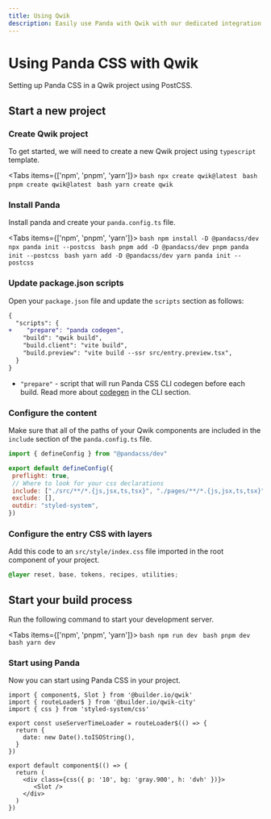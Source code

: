 ```yaml
---
title: Using Qwik
description: Easily use Panda with Qwik with our dedicated integration.
---
```


# Using Panda CSS with Qwik

Setting up Panda CSS in a Qwik project using PostCSS.

## Start a new project

<Steps>

### Create Qwik project

To get started, we will need to create a new Qwik project using `typescript` template.

<Tabs items={['npm', 'pnpm', 'yarn']}>
  <Tab>
    ```bash
    npx create qwik@latest
    ```
  </Tab>
  <Tab>
    ```bash
    pnpm create qwik@latest
    ```
  </Tab>
  <Tab>
    ```bash
    yarn create qwik
    ```
  </Tab>
</Tabs>


### Install Panda

Install panda and create your `panda.config.ts` file.

<Tabs items={['npm', 'pnpm', 'yarn']}>
  <Tab>
    ```bash
    npm install -D @pandacss/dev
    npx panda init --postcss
    ```
  </Tab>
  <Tab>
    ```bash
    pnpm add -D @pandacss/dev
    pnpm panda init --postcss
    ```
  </Tab>
  <Tab>
    ```bash
    yarn add -D @pandacss/dev
    yarn panda init --postcss
    ```
  </Tab>
</Tabs>

### Update package.json scripts

Open your `package.json` file and update the `scripts` section as follows:

```diff {3} filename="package.json"
{
  "scripts": {
+    "prepare": "panda codegen",
    "build": "qwik build",
    "build.client": "vite build",
    "build.preview": "vite build --ssr src/entry.preview.tsx",
  }
}
```
- `"prepare"` - script that will run Panda CSS CLI codegen before each build. Read more about [codegen](/docs/references/cli#panda-codegen) in the CLI section.

### Configure the content

Make sure that all of the paths of your Qwik components are included in the `include` section of the `panda.config.ts` file.

```js {6} filename="panda.config.ts"
import { defineConfig } from "@pandacss/dev"

export default defineConfig({
 preflight: true,
 // Where to look for your css declarations
 include: ["./src/**/*.{js,jsx,ts,tsx}", "./pages/**/*.{js,jsx,ts,tsx}"],
 exclude: [],
 outdir: "styled-system",
})
```

### Configure the entry CSS with layers

Add this code to an `src/style/index.css` file imported in the root component of your project.

```css filename="src/global.css"
@layer reset, base, tokens, recipes, utilities;
```

## Start your build process

Run the following command to start your development server.

<Tabs items={['npm', 'pnpm', 'yarn']}>
  <Tab>
    ```bash
    npm run dev
    ```
  </Tab>
  <Tab>
    ```bash
    pnpm dev
    ```
  </Tab>
  <Tab>
    ```bash
    yarn dev
    ```
  </Tab>
</Tabs>

### Start using Panda

Now you can start using Panda CSS in your project.

```tsx filename="src/routes/layout.tsx"
import { component$, Slot } from '@builder.io/qwik'
import { routeLoader$ } from '@builder.io/qwik-city'
import { css } from 'styled-system/css'

export const useServerTimeLoader = routeLoader$(() => {
  return {
    date: new Date().toISOString(),
  }
})

export default component$(() => {
  return (
    <div class={css({ p: '10', bg: 'gray.900', h: 'dvh' })}>
       <Slot />
    </div>
  )
})
```

</Steps>
